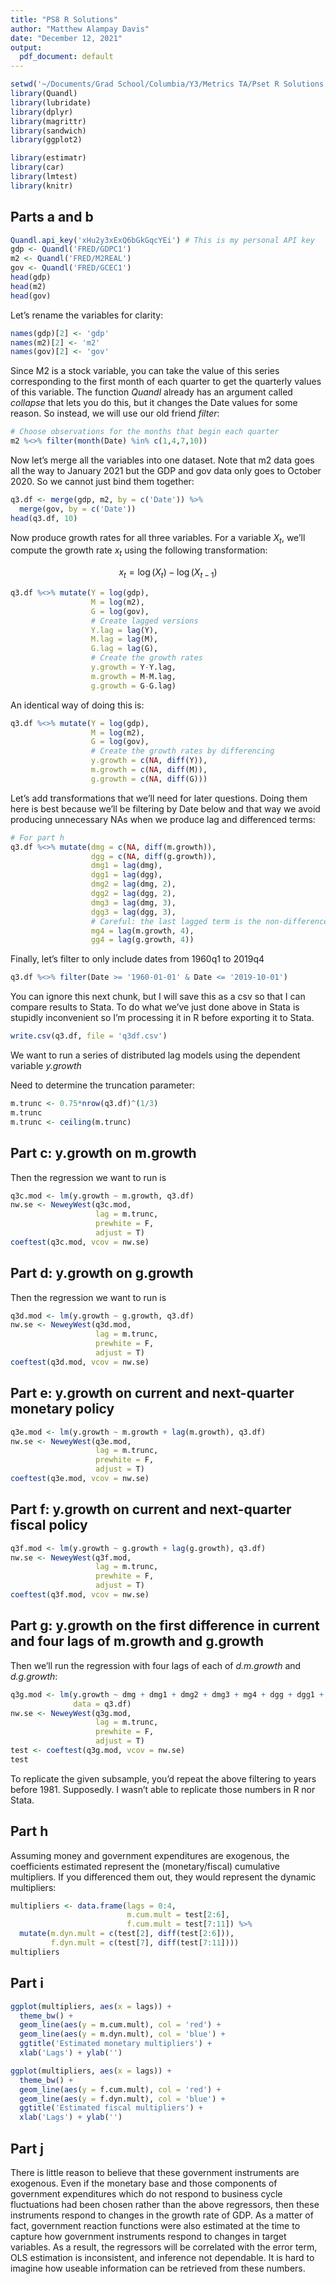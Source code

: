 ```yaml
---
title: "PS8 R Solutions"
author: "Matthew Alampay Davis"
date: "December 12, 2021"
output:
  pdf_document: default
---
```


```r
setwd('~/Documents/Grad School/Columbia/Y3/Metrics TA/Pset R Solutions')
library(Quandl)
library(lubridate)
library(dplyr)
library(magrittr)
library(sandwich)
library(ggplot2)

library(estimatr)
library(car)
library(lmtest)
library(knitr)
```

## Parts a and b

```r
Quandl.api_key('xHu2y3xExQ6bGkGqcYEi') # This is my personal API key
gdp <- Quandl('FRED/GDPC1')
m2 <- Quandl('FRED/M2REAL')
gov <- Quandl('FRED/GCEC1')
head(gdp)
head(m2)
head(gov)
```

Let's rename the variables for clarity:

```r
names(gdp)[2] <- 'gdp'
names(m2)[2] <- 'm2'
names(gov)[2] <- 'gov'
```

Since M2 is a stock variable, you can take the value of this series corresponding to the first month of each quarter to get the quarterly values of this variable. The function *Quandl* already has an argument called *collapse* that lets you do this, but it changes the Date values for some reason. So instead, we will use our old friend *filter*:

```r
# Choose observations for the months that begin each quarter
m2 %<>% filter(month(Date) %in% c(1,4,7,10))
```

Now let's merge all the variables into one dataset. Note that m2 data goes all the way to January 2021 but the GDP and gov data only goes to October 2020. So we cannot just bind them together:

```r
q3.df <- merge(gdp, m2, by = c('Date')) %>%
  merge(gov, by = c('Date'))
head(q3.df, 10)
```

Now produce growth rates for all three variables. For a variable $X_t$, we'll compute the growth rate $x_t$ using the following transformation:

$$
x_t = \log(X_t)-\log(X_{t-1})
$$

```r
q3.df %<>% mutate(Y = log(gdp),
                  M = log(m2),
                  G = log(gov),
                  # Create lagged versions
                  Y.lag = lag(Y),
                  M.lag = lag(M),
                  G.lag = lag(G),
                  # Create the growth rates
                  y.growth = Y-Y.lag,
                  m.growth = M-M.lag,
                  g.growth = G-G.lag)
```

An identical way of doing this is:

```r
q3.df %<>% mutate(Y = log(gdp),
                  M = log(m2),
                  G = log(gov),
                  # Create the growth rates by differencing
                  y.growth = c(NA, diff(Y)),
                  m.growth = c(NA, diff(M)),
                  g.growth = c(NA, diff(G)))
```

Let's add transformations that we'll need for later questions. Doing them here is best because we'll be filtering by Date below and that way we avoid producing unnecessary NAs when we produce lag and differenced terms:

```r
# For part h
q3.df %<>% mutate(dmg = c(NA, diff(m.growth)),
                  dgg = c(NA, diff(g.growth)),
                  dmg1 = lag(dmg),
                  dgg1 = lag(dgg),
                  dmg2 = lag(dmg, 2),
                  dgg2 = lag(dgg, 2),
                  dmg3 = lag(dmg, 3),
                  dgg3 = lag(dgg, 3),
                  # Careful: the last lagged term is the non-differenced fourth lag
                  mg4 = lag(m.growth, 4),
                  gg4 = lag(g.growth, 4))
```

Finally, let's filter to only include dates from 1960q1 to 2019q4

```r
q3.df %<>% filter(Date >= '1960-01-01' & Date <= '2019-10-01')
```

You can ignore this next chunk, but I will save this as a csv so that I can compare results to Stata. To do what we've just done above in Stata is stupidly inconvenient so I'm processing it in R before exporting it to Stata.

```r
write.csv(q3.df, file = 'q3df.csv')
```

We want to run a series of distributed lag models using the dependent variable *y.growth*

Need to determine the truncation parameter:

```r
m.trunc <- 0.75*nrow(q3.df)^(1/3)
m.trunc
m.trunc <- ceiling(m.trunc)
```

## Part c: y.growth on m.growth

Then the regression we want to run is

```r
q3c.mod <- lm(y.growth ~ m.growth, q3.df)
nw.se <- NeweyWest(q3c.mod,
                   lag = m.trunc,
                   prewhite = F,
                   adjust = T)
coeftest(q3c.mod, vcov = nw.se)
```

## Part d: y.growth on g.growth

Then the regression we want to run is

```r
q3d.mod <- lm(y.growth ~ g.growth, q3.df)
nw.se <- NeweyWest(q3d.mod,
                   lag = m.trunc,
                   prewhite = F,
                   adjust = T)
coeftest(q3d.mod, vcov = nw.se)
```

## Part e: y.growth on current and next-quarter monetary policy

```r
q3e.mod <- lm(y.growth ~ m.growth + lag(m.growth), q3.df)
nw.se <- NeweyWest(q3e.mod,
                   lag = m.trunc,
                   prewhite = F,
                   adjust = T)
coeftest(q3e.mod, vcov = nw.se)
```

## Part f: y.growth on current and next-quarter fiscal policy

```r
q3f.mod <- lm(y.growth ~ g.growth + lag(g.growth), q3.df)
nw.se <- NeweyWest(q3f.mod,
                   lag = m.trunc,
                   prewhite = F,
                   adjust = T)
coeftest(q3f.mod, vcov = nw.se)
```


## Part g: y.growth on the first difference in current and four lags of m.growth and g.growth

Then we'll run the regression with four lags of each of *d.m.growth* and *d.g.growth*:

```r
q3g.mod <- lm(y.growth ~ dmg + dmg1 + dmg2 + dmg3 + mg4 + dgg + dgg1 + dgg2 + dgg3 + gg4,
              data = q3.df)
nw.se <- NeweyWest(q3g.mod,
                   lag = m.trunc,
                   prewhite = F,
                   adjust = T)
test <- coeftest(q3g.mod, vcov = nw.se)
test
```

To replicate the given subsample, you'd repeat the above filtering to years before 1981. Supposedly. I wasn't able to replicate those numbers in R nor Stata.

## Part h

Assuming money and government expenditures are exogenous, the coefficients estimated represent the (monetary/fiscal) cumulative multipliers. If you differenced them out, they would represent the dynamic multipliers:

```r
multipliers <- data.frame(lags = 0:4,
                          m.cum.mult = test[2:6],
                          f.cum.mult = test[7:11]) %>%
  mutate(m.dyn.mult = c(test[2], diff(test[2:6])),
         f.dyn.mult = c(test[7], diff(test[7:11])))
multipliers
```

## Part i

```r
ggplot(multipliers, aes(x = lags)) +
  theme_bw() +
  geom_line(aes(y = m.cum.mult), col = 'red') +
  geom_line(aes(y = m.dyn.mult), col = 'blue') +
  ggtitle('Estimated monetary multipliers') +
  xlab('Lags') + ylab('')

ggplot(multipliers, aes(x = lags)) +
  theme_bw() +
  geom_line(aes(y = f.cum.mult), col = 'red') +
  geom_line(aes(y = f.dyn.mult), col = 'blue') +
  ggtitle('Estimated fiscal multipliers') +
  xlab('Lags') + ylab('')
```

## Part j

There is little reason to believe that these government instruments are exogenous. Even if the monetary base and those components of government expenditures which do not respond to business cycle fluctuations had been chosen rather than the above regressors, then these instruments respond to changes in the growth rate of GDP. As a matter of fact, government reaction functions were also estimated at the time to capture how government instruments respond to changes in target variables. As a result, the regressors will be correlated with the error term, OLS estimation is inconsistent, and inference not dependable. It is hard to imagine how useable information can be retrieved from these numbers.